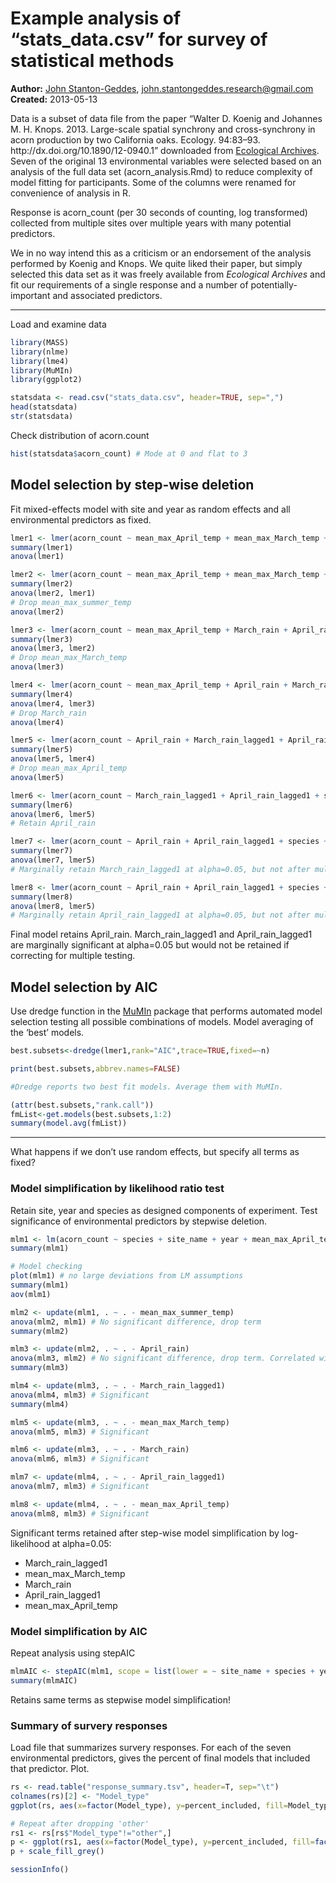 Example analysis of "stats_data.csv" for survey of statistical methods
========================================================

**Author:** [John Stanton-Geddes](www.johnstantongeddes.org), <john.stantongeddes.research@gmail.com>
**Created:** 2013-05-13

Data is a subset of data file from the paper "Walter D. Koenig and Johannes M. H. Knops. 2013. Large-scale spatial synchrony and cross-synchrony in acorn production by two California oaks. Ecology. 94:83–93. http://dx.doi.org/10.1890/12-0940.1" downloaded from [Ecological Archives](http://esapubs.org/archive/ecol/E094/009/). Seven of the original 13 environmental variables were selected based on an analysis of the full data set (acorn_analysis.Rmd) to reduce complexity of model fitting for participants. Some of the columns were renamed for convenience of analysis in R.

Response is acorn_count (per 30 seconds of counting, log transformed) collected from multiple sites over multiple years with many potential predictors. 

We in no way intend this as a criticism or an endorsement of the analysis performed by Koenig and Knops. We quite liked their paper, but simply selected this data set as it was freely available from *Ecological Archives* and fit our requirements of a single response and a number of potentially-important and associated predictors.

----------------------------------------------------------

Load and examine data

```r
library(MASS)
library(nlme)
library(lme4)
library(MuMIn)
library(ggplot2)

statsdata <- read.csv("stats_data.csv", header=TRUE, sep=",")
head(statsdata)
str(statsdata)
```

Check distribution of acorn.count

```r
hist(statsdata$acorn_count) # Mode at 0 and flat to 3 
```

## Model selection by step-wise deletion ##

Fit mixed-effects model with site and year as random effects and all environmental predictors as fixed. 

```r
lmer1 <- lmer(acorn_count ~ mean_max_April_temp + mean_max_March_temp + March_rain + April_rain + March_rain_lagged1 + April_rain_lagged1 + mean_max_summer_temp + species + (1|site_name) + (1|year), data=statsdata)
summary(lmer1)
anova(lmer1)

lmer2 <- lmer(acorn_count ~ mean_max_April_temp + mean_max_March_temp + March_rain + April_rain + March_rain_lagged1 + April_rain_lagged1 + species + (1|site_name) + (1|year), data=statsdata)
summary(lmer2)
anova(lmer2, lmer1)
# Drop mean_max_summer_temp
anova(lmer2)

lmer3 <- lmer(acorn_count ~ mean_max_April_temp + March_rain + April_rain + March_rain_lagged1 + April_rain_lagged1 + species + (1|site_name) + (1|year), data=statsdata)
summary(lmer3)
anova(lmer3, lmer2)
# Drop mean_max_March_temp
anova(lmer3)

lmer4 <- lmer(acorn_count ~ mean_max_April_temp + April_rain + March_rain_lagged1 + April_rain_lagged1 + species + (1|site_name) + (1|year), data=statsdata)
summary(lmer4)
anova(lmer4, lmer3)
# Drop March_rain
anova(lmer4)

lmer5 <- lmer(acorn_count ~ April_rain + March_rain_lagged1 + April_rain_lagged1 + species + (1|site_name) + (1|year), data=statsdata)
summary(lmer5)
anova(lmer5, lmer4)
# Drop mean_max_April_temp
anova(lmer5)

lmer6 <- lmer(acorn_count ~ March_rain_lagged1 + April_rain_lagged1 + species + (1|site_name) + (1|year), data=statsdata)
summary(lmer6)
anova(lmer6, lmer5)
# Retain April_rain

lmer7 <- lmer(acorn_count ~ April_rain + April_rain_lagged1 + species + (1|site_name) + (1|year), data=statsdata)
summary(lmer7)
anova(lmer7, lmer5)
# Marginally retain March_rain_lagged1 at alpha=0.05, but not after multiple testing

lmer8 <- lmer(acorn_count ~ April_rain + April_rain_lagged1 + species + (1|site_name) + (1|year), data=statsdata)
summary(lmer8)
anova(lmer8, lmer5)
# Marginally retain April_rain_lagged1 at alpha=0.05, but not after multiple testing
```

Final model retains April_rain. March_rain_lagged1 and April_rain_lagged1 are marginally significant at alpha=0.05 but would not be retained if correcting for multiple testing.

## Model selection by AIC ##

Use dredge function in the [MuMIn](http://cran.r-project.org/web/packages/MuMIn/MuMIn.pdf) package that performs automated model selection testing all possible combinations of models. Model averaging of the 'best' models. 


```r
best.subsets<-dredge(lmer1,rank="AIC",trace=TRUE,fixed=~n)

print(best.subsets,abbrev.names=FALSE)

#Dredge reports two best fit models. Average them with MuMIn.

(attr(best.subsets,"rank.call"))
fmList<-get.models(best.subsets,1:2)
summary(model.avg(fmList))
```




----------------------------------------------------------------------------------------------------------------------

What happens if we don't use random effects, but specify all terms as fixed?

### Model simplification by likelihood ratio test ###

Retain site, year and species as designed components of experiment. Test significance of environmental predictors by stepwise deletion.

```r
mlm1 <- lm(acorn_count ~ species + site_name + year + mean_max_April_temp + mean_max_March_temp + March_rain + April_rain + March_rain_lagged1 + April_rain_lagged1 + mean_max_summer_temp, data=statsdata)
summary(mlm1)

# Model checking
plot(mlm1) # no large deviations from LM assumptions
summary(mlm1)
aov(mlm1)

mlm2 <- update(mlm1, . ~ . - mean_max_summer_temp)
anova(mlm2, mlm1) # No significant difference, drop term
summary(mlm2)

mlm3 <- update(mlm2, . ~ . - April_rain)
anova(mlm3, mlm2) # No significant difference, drop term. Correlated with March_rain so this term may be significant in March_rain is removed from model
summary(mlm3)

mlm4 <- update(mlm3, . ~ . - March_rain_lagged1)
anova(mlm4, mlm3) # Significant
summary(mlm4)

mlm5 <- update(mlm3, . ~ . - mean_max_March_temp)
anova(mlm5, mlm3) # Significant

mlm6 <- update(mlm3, . ~ . - March_rain)
anova(mlm6, mlm3) # Significant

mlm7 <- update(mlm4, . ~ . - April_rain_lagged1)
anova(mlm7, mlm3) # Significant

mlm8 <- update(mlm4, . ~ . - mean_max_April_temp)
anova(mlm8, mlm3) # Significant
```

Significant terms retained after step-wise model simplification by log-likelihood at alpha=0.05:

* March_rain_lagged1
* mean_max_March_temp
* March_rain
* April_rain_lagged1
* mean_max_April_temp


### Model simplification by AIC ###

Repeat analysis using stepAIC

```r
mlmAIC <- stepAIC(mlm1, scope = list(lower = ~ site_name + species + year))
summary(mlmAIC)
```

Retains same terms as stepwise model simplification!

### Summary of survery responses ###

Load file that summarizes survery responses. For each of the seven environmental predictors, gives the percent of final models that included that predictor. Plot.

```r
rs <- read.table("response_summary.tsv", header=T, sep="\t")
colnames(rs)[2] <- "Model_type"
ggplot(rs, aes(x=factor(Model_type), y=percent_included, fill=Model_type)) + geom_bar(stat="identity") + facet_grid(. ~ term) + labs(x="Term", y="% of models including term")

# Repeat after dropping 'other'
rs1 <- rs[rs$"Model_type"!="other",]
p <- ggplot(rs1, aes(x=factor(Model_type), y=percent_included, fill=factor(Model_type))) + geom_bar(stat="identity") + facet_grid(. ~ term) + labs(x="Term", y="% of models including term")
p + scale_fill_grey()
```




```r
sessionInfo()
```